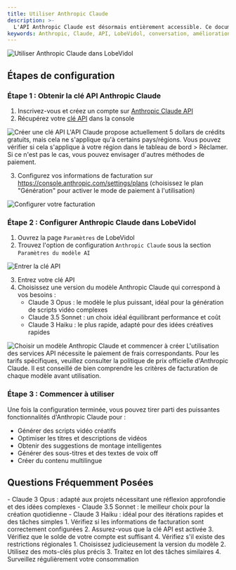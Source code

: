 ```yaml
---
title: Utiliser Anthropic Claude
description: >-
  L'API Anthropic Claude est désormais entièrement accessible. Ce document vous guidera en détail sur la façon de configurer et d'utiliser [Anthropic Claude](https://www.anthropic.com/api) dans LobeVidol pour améliorer votre expérience de conversation.
keywords: Anthropic, Claude, API, LobeVidol, conversation, amélioration
---
```


<Frame>
  <img 
    src="https://oss.vidol.chat/docs/2024/11/3d2c8df14b2aaf1b98ad2706e6573e46.png"
    alt="Utiliser Anthropic Claude dans LobeVidol"
  />
</Frame>

## Étapes de configuration

### Étape 1 : Obtenir la clé API Anthropic Claude

1. Inscrivez-vous et créez un compte sur [Anthropic Claude API](https://www.anthropic.com/api)
2. Récupérez votre [clé API](https://console.anthropic.com/settings/keys) dans la console

<Frame>
  <img 
    src="https://oss.vidol.chat/assets/ec6bd7ee7851ae4d9289dc9af7f73c1c.webp"
    alt="Créer une clé API"
  />
</Frame>

<Warning>
  L'API Claude propose actuellement 5 dollars de crédits gratuits, mais cela ne s'applique qu'à certains pays/régions. Vous pouvez vérifier si cela s'applique à votre région dans le tableau de bord > Réclamer. 
  Si ce n'est pas le cas, vous pouvez envisager d'autres méthodes de paiement.
</Warning>

3. Configurez vos informations de facturation sur <https://console.anthropic.com/settings/plans> (choisissez le plan "Génération" pour activer le mode de paiement à l'utilisation)

<Frame>
  <img 
    src="https://oss.vidol.chat/assets/66b784fffe7573242d86f4f73f177ce0.webp"
    alt="Configurer votre facturation"
  />
</Frame>

### Étape 2 : Configurer Anthropic Claude dans LobeVidol

1. Ouvrez la page `Paramètres` de LobeVidol
2. Trouvez l'option de configuration `Anthropic Claude` sous la section `Paramètres du modèle AI`

<Frame>
  <img 
    src="https://oss.vidol.chat/assets/feb270dee460367739857f028f2f617e.webp"
    alt="Entrer la clé API"
  />
</Frame>

3. Entrez votre clé API
4. Choisissez une version du modèle Anthropic Claude qui correspond à vos besoins :
   - Claude 3 Opus : le modèle le plus puissant, idéal pour la génération de scripts vidéo complexes
   - Claude 3.5 Sonnet : un choix idéal équilibrant performance et coût
   - Claude 3 Haiku : le plus rapide, adapté pour des idées créatives rapides

<Frame>
  <img 
    src="https://oss.vidol.chat/assets/4f9af602892219fa812b4321b1b2cdcd.webp"
    alt="Choisir un modèle Anthropic Claude et commencer à créer"
  />
</Frame>

<Warning>
  L'utilisation des services API nécessite le paiement de frais correspondants. Pour les tarifs spécifiques, veuillez consulter la politique de prix officielle d'Anthropic Claude. Il est conseillé de bien comprendre les critères de facturation de chaque modèle avant utilisation.
</Warning>

### Étape 3 : Commencer à utiliser

Une fois la configuration terminée, vous pouvez tirer parti des puissantes fonctionnalités d'Anthropic Claude pour :

- Générer des scripts vidéo créatifs
- Optimiser les titres et descriptions de vidéos
- Obtenir des suggestions de montage intelligentes
- Générer des sous-titres et des textes de voix off
- Créer du contenu multilingue

## Questions Fréquemment Posées

<AccordionGroup>
  <Accordion title="Comment choisir le modèle Claude approprié ?">
    - Claude 3 Opus : adapté aux projets nécessitant une réflexion approfondie et des idées complexes
    - Claude 3.5 Sonnet : le meilleur choix pour la création quotidienne
    - Claude 3 Haiku : idéal pour des itérations rapides et des tâches simples
  </Accordion>

  <Accordion title="Que faire si la clé API ne fonctionne pas ?">
    1. Vérifiez si les informations de facturation sont correctement configurées
    2. Assurez-vous que la clé API est activée
    3. Vérifiez que le solde de votre compte est suffisant
    4. Vérifiez s'il existe des restrictions régionales
  </Accordion>

  <Accordion title="Comment optimiser les coûts d'utilisation de l'API ?">
    1. Choisissez judicieusement la version du modèle
    2. Utilisez des mots-clés plus précis
    3. Traitez en lot des tâches similaires
    4. Surveillez régulièrement votre consommation
  </Accordion>
</AccordionGroup>

